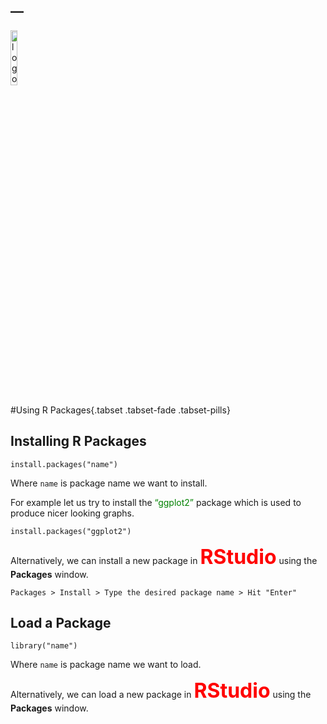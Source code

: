 ---
---


<a href="index.html">
  <img src="images/logo.png" alt="logo"  style="width:15%;">
</a>

#Using R Packages{.tabset .tabset-fade .tabset-pills}

## Installing R Packages

```
install.packages("name")

```
Where `name` is package name we want to install.

For example let us try to install the <font color="green" >"ggplot2"</font> package which is used to produce nicer looking graphs.

```
install.packages("ggplot2")
```
Alternatively, we can install a new package in <font size="6" color="red">**RStudio**</font> using the **Packages** window. 

```
Packages > Install > Type the desired package name > Hit "Enter"
```

## Load a Package

```
library("name")
```
Where `name` is package name we want to load.

Alternatively, we can load a new package in <font size="6" color="red">**RStudio**</font> using the **Packages** window. 

